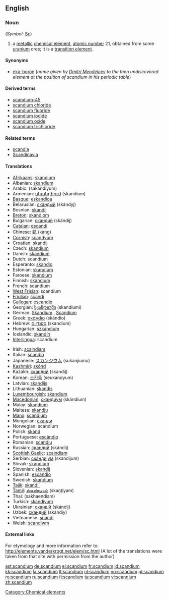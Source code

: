 {{also|Scandium}}
==English==
{{elements|Sc|calcium|Ca|titanium|Ti}}

===Noun===
{{wikipedia}}
{{en-noun|-}} (''Symbol'': [[Sc]])

# a [[metallic]] [[chemical element]], [[atomic number]] 21, obtained from some [[uranium]] ores; it is a [[transition element]].

====Synonyms====
* [[eka-boron]] (''name given by [[w:Dmitri Mendeleev|Dmitri Mendeleev]] to the then undiscovered element at the position of scandium in his periodic table'')

====Derived terms====
* [[scandium-45]]
* [[scandium chloride]]
* [[scandium fluoride]]
* [[scandium iodide]]
* [[scandium oxide]]
* [[scandium trichloride]]

====Related terms====
* [[scandia]]
* [[Scandinavia]]

====Translations====
{{top}}
* [[Afrikaans]]: [[skandium]]
* Albanian: [[skandium]]
* Arabic: {{Arab|[[سكانديوم]]}} (sakándiyum) {{m}}
* Armenian: [[սկանդիում]] (skandium)
* [[Basque]]: [[eskandioa]]
* Belarusian: [[скандый]] (skándyj) {{m}}
* Bosnian: [[skandij]]
* [[Breton]]: [[skandiom]]
* Bulgarian: [[скандий]] (skándij) {{m}}
* [[Catalan]]: [[escandi]]
* Chinese: [[鈧]] (kàng)
* [[Cornish]]: [[scandyum]]
* Croatian: [[skandij]]
* Czech: [[skandium]]
* Danish: [[skandium]]
* Dutch: scandium {{n}}
* Esperanto: [[skandio]]
* Estonian: [[skandium]]
* Faroese: [[skandium]]
* Finnish: [[skandium]]
* French: scandium {{m}}
* [[West Frisian]]: scandium
* [[Friulian]]: [[scandi]]
* [[Gallegan]]: [[escandio]]
* Georgian: [[სკანდიუმი]] (skandiumi)
* German: [[Skandium]] {{n}}, [[Scandium]] {{n}}
* Greek: [[σκάνdιο]] (skándio) {{n}}
* Hebrew: [[סקנדיום]] (skandium)
* Hungarian: [[szkandium]]
* Icelandic: [[skandín]]
* [[Interlingua]]: scandium
{{mid}}
* Irish: [[scaindiam]]
* Italian: [[scandio]] {{m}}
* Japanese: [[スカンジウム]] (sukanjiumu)
* [[Kashmiri]]: [[skónd]]
* Kazakh: [[скандий]] (skandij)
* Korean: [[스칸듐]] (seukandyum)
* Latvian: [[skandijs]]
* Lithuanian: [[skandis]]
* [[Luxembourgish]]: [[skandium]]
* [[Macedonian]]: [[скандиум]] (skándium) {{m}}
* Malay: [[skandium]]
* Maltese: [[skandju]]
* [[Manx]]: [[scandjum]]
* Mongolian: [[сканди]]
* Norwegian: scandium
* Polish: [[skand]] {{m}}
* Portuguese: [[escândio]] {{m}}
* Romanian: [[scandiu]] {{n}}
* Russian: [[скандий]] (skándij) {{m}}
* [[Scottish Gaelic]]: [[scaindiam]]
* Serbian: [[скандиjум]] (skandijum) {{m}}
* Slovak: [[skandium]]
* Slovenian: [[skandij]]
* Spanish: [[escandio]] {{m}}
* Swedish: [[skandium]]
* [[Tajik]]: [[skandi']]
* [[Tamil]]: [[ஸ்கண்டியம்]] (skaņţiyam)
* Thai: {{Thai|[[สแคนเดียม]]}} (sakhaendiam)
* Turkish: [[skandiyum]]
* Ukrainian: [[скандiй]] (skándij) {{m}}
* Uzbek: [[скандий]] (skandiy)
* Vietnamese: [[scandi]]
* Welsh: [[scandiwm]]
{{bottom}}

====External links====
For etymology and more information refer to:
http://elements.vanderkrogt.net/elem/sc.html
(A lot of the translations were taken from that site with permission from the author)

[[Category:Chemical elements]]

[[ast:scandium]]
[[de:scandium]]
[[el:scandium]]
[[fr:scandium]]
[[id:scandium]]
[[kk:scandium]]
[[la:scandium]]
[[lt:scandium]]
[[nl:scandium]]
[[no:scandium]]
[[pl:scandium]]
[[ro:scandium]]
[[ru:scandium]]
[[fi:scandium]]
[[ta:scandium]]
[[vi:scandium]]
[[zh:scandium]]